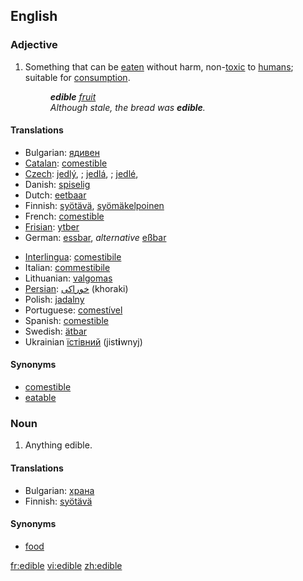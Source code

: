 ==English==

===Adjective===
{{en-adj|-}}

# Something that can be [[eaten]] without harm, non-[[toxic]] to [[human]]s; suitable for [[consumption]].
#:'''''edible''' [[fruit]]''
#:''Although stale, the bread was '''edible'''.''

====Translations====
{{top}}
*Bulgarian: [[ядивен]] {{m}}
*[[Catalan]]: [[comestible]]
*[[Czech]]: [[jedlý]], {{m}}; [[jedlá]], {{f}}; [[jedlé]], {{n}}
*Danish: [[spiselig]]
*Dutch: [[eetbaar]]
*Finnish: [[syötävä]], [[syömäkelpoinen]]
*French: [[comestible]]
*[[Frisian]]: [[ytber]]
*German: [[essbar]], ''alternative'' [[eßbar]]
{{mid}}
*[[Interlingua]]: [[comestibile]]
*Italian: [[commestibile]]
*Lithuanian: [[valgomas]]
*[[Persian]]: [[خوراكی]] (khoraki)
*Polish: [[jadalny]] {{m}}
*Portuguese: [[comestível]]
*Spanish: [[comestible]]
*Swedish: [[ätbar]]
*Ukrainian [[їстівний]] {{m}} (jist'''i'''wnyj)
{{bottom}}

====Synonyms====
*[[comestible]]
*[[eatable]]

===Noun===
{{en-noun}} 

# Anything edible.

====Translations====
*Bulgarian: [[храна]] {{f}}
*Finnish: [[syötävä]]

====Synonyms====
*[[food]]

[[fr:edible]]
[[vi:edible]]
[[zh:edible]]